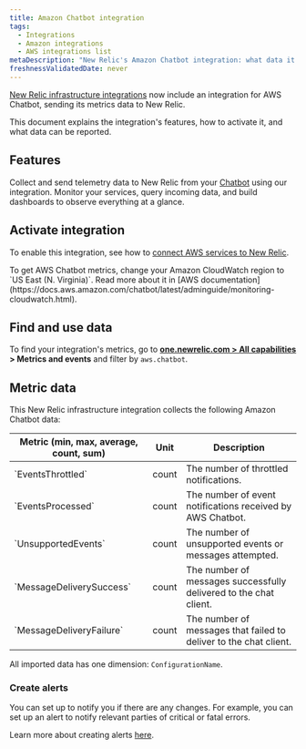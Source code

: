 ```yaml
---
title: Amazon Chatbot integration
tags:
  - Integrations
  - Amazon integrations
  - AWS integrations list
metaDescription: "New Relic's Amazon Chatbot integration: what data it reports, and how to enable it."
freshnessValidatedDate: never
---
```


[New Relic infrastructure integrations](/docs/infrastructure/integrations-getting-started/getting-started/introduction-infrastructure-integrations) now include an integration for AWS Chatbot, sending its metrics data to New Relic.

This document explains the integration's features, how to activate it, and what data can be reported.

## Features

Collect and send telemetry data to New Relic from your [Chatbot](https://aws.amazon.com/chatbot/) using our integration. Monitor your services, query incoming data, and build dashboards to observe everything at a glance.

## Activate integration

To enable this integration, see how to [connect AWS services to New Relic](/docs/infrastructure/amazon-integrations/connect/aws-metric-stream/#set-up-metric-stream).

<Callout variant="important">
  To get AWS Chatbot metrics, change your Amazon CloudWatch region to `US East (N. Virginia)`. Read more about it in [AWS documentation](https://docs.aws.amazon.com/chatbot/latest/adminguide/monitoring-cloudwatch.html).
</Callout>

## Find and use data

To find your integration's metrics, go to **[one.newrelic.com > All capabilities](https://one.newrelic.com/all-capabilities) > Metrics and events** and filter by `aws.chatbot`.

## Metric data

This New Relic infrastructure integration collects the following Amazon Chatbot data:

<table>
  <thead>
    <tr>
      <th style={{ width: "200px" }}>
      Metric (min, max, average, count, sum)  
      </th>
      <th>
      Unit  
      </th>
      <th>
      Description
      </th>
    </tr>
  </thead>
    <tbody>
    <tr>
      <td>
      `EventsThrottled`
      </td>
      <td>
      count
      </td>
      <td>
      The number of throttled notifications.
      </td>
    </tr>
    <tr>
      <td>
      `EventsProcessed`     
      </td>
      <td>
      count
      </td>
      <td>
      The number of event notifications received by AWS Chatbot.
      </td>
    </tr> 
    <tr>
      <td>
      `UnsupportedEvents`     
      </td>
      <td>
      count
      </td>
      <td>
      The number of unsupported events or messages attempted.
      </td>
    </tr> 
    <tr>
      <td>
      `MessageDeliverySuccess`     
      </td>
      <td>
      count
      </td>
      <td>
      The number of messages successfully delivered to the chat client.
      </td>
    </tr> 
    <tr>
      <td>
      `MessageDeliveryFailure`     
      </td>
      <td>
      count
      </td>
      <td>
        The number of messages that failed to deliver to the chat client.
      </td>
    </tr>
    </tbody>
</table>

All imported data has one dimension: `ConfigurationName`.

### Create alerts

You can set up <InlinePopover type="alerts" /> to notify you if there are any changes. For example, you can set up an alert to notify relevant parties of critical or fatal errors.

Learn more about creating alerts [here](/docs/alerts-applied-intelligence/new-relic-alerts/learn-alerts/introduction-alerts/).
